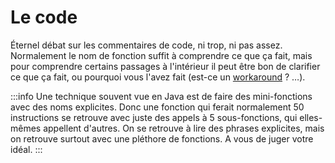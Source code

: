 # Le code

Éternel débat sur les commentaires de code, ni trop, ni pas assez. Normalement le nom de fonction suffit à comprendre ce que ça fait, mais pour comprendre certains passages à l'intérieur il peut être bon de clarifier ce que ça fait, ou pourquoi vous l'avez fait (est-ce un [workaround](https://fr.wikipedia.org/wiki/Workaround) ? …).

:::info
Une technique souvent vue en Java est de faire des mini-fonctions avec des noms explicites. Donc une fonction qui ferait normalement 50 instructions se retrouve avec juste des appels à 5 sous-fonctions, qui elles-mêmes appellent d'autres. On se retrouve à lire des phrases explicites, mais on retrouve surtout avec une pléthore de fonctions. A vous de juger votre idéal.
:::
